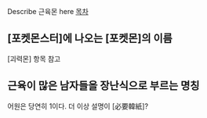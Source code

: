 Describe 근육몬 here
[[목차]]
== [포켓몬스터]에 나오는 [포켓몬]의 이름 ==
[괴력몬] 항목 참고

== 근육이 많은 남자들을 장난식으로 부르는 명칭 ==
어원은 당연히 1이다. 더 이상 설명이 [必要韓紙]?
